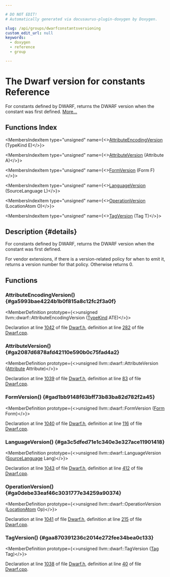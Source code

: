 ```yaml
---

# DO NOT EDIT!
# Automatically generated via docusaurus-plugin-doxygen by Doxygen.

slug: /api/groups/dwarfconstantsversioning
custom_edit_url: null
keywords:
  - doxygen
  - reference
  - group

---
```





# The Dwarf version for constants Reference

<DoxygenPage pluginConfig={pluginConfig}>

For constants defined by DWARF, returns the DWARF version when the constant was first defined. <a href="#details">More...</a>

## Functions Index

<MembersIndex>

<MembersIndexItem
  type="unsigned"
  name={<><a href="#ga5993bae4224b1b0f815a8c12fc2f3a0f">AttributeEncodingVersion</a> (TypeKind E)</>}>
</MembersIndexItem>

<MembersIndexItem
  type="unsigned"
  name={<><a href="#ga2087d6878afd42110e590b0c75fad4a2">AttributeVersion</a> (Attribute A)</>}>
</MembersIndexItem>

<MembersIndexItem
  type="unsigned"
  name={<><a href="#gad1bb9148f63bff73b83ba82d782f2a45">FormVersion</a> (Form F)</>}>
</MembersIndexItem>

<MembersIndexItem
  type="unsigned"
  name={<><a href="#ga3c5dfed71e1c340e3e327ace11901418">LanguageVersion</a> (SourceLanguage L)</>}>
</MembersIndexItem>

<MembersIndexItem
  type="unsigned"
  name={<><a href="#ga0debe33eaf46c3031777e34259a90374">OperationVersion</a> (LocationAtom O)</>}>
</MembersIndexItem>

<MembersIndexItem
  type="unsigned"
  name={<><a href="#gaa870391236c2014e272fee34bea0c133">TagVersion</a> (Tag T)</>}>
</MembersIndexItem>

</MembersIndex>

## Description {#details}

For constants defined by DWARF, returns the DWARF version when the constant was first defined.

For vendor extensions, if there is a version-related policy for when to emit it, returns a version number for that policy. Otherwise returns 0.

<SectionDefinition>

## Functions

### AttributeEncodingVersion() {#ga5993bae4224b1b0f815a8c12fc2f3a0f}

<MemberDefinition
  prototype={<>unsigned llvm::dwarf::AttributeEncodingVersion (<a href="/docs/api/namespaces/llvm/dwarf/#a3cbae81b76554a92ff2b02baad6931bb">TypeKind</a> ATE)</>}>

Declaration at line <a href="/docs/api/files/include/include/llvm/include/llvm/binaryformat/dwarf-h/#l01042">1042</a> of file <a href="/docs/api/files/include/include/llvm/include/llvm/binaryformat/dwarf-h">Dwarf.h</a>, definition at line <a href="/docs/api/files/lib/lib/binaryformat/dwarf-cpp/#l00282">282</a> of file <a href="/docs/api/files/lib/lib/binaryformat/dwarf-cpp">Dwarf.cpp</a>.
</MemberDefinition>

### AttributeVersion() {#ga2087d6878afd42110e590b0c75fad4a2}

<MemberDefinition
  prototype={<>unsigned llvm::dwarf::AttributeVersion (<a href="/docs/api/classes/llvm/attribute">Attribute</a> Attribute)</>}>

Declaration at line <a href="/docs/api/files/include/include/llvm/include/llvm/binaryformat/dwarf-h/#l01039">1039</a> of file <a href="/docs/api/files/include/include/llvm/include/llvm/binaryformat/dwarf-h">Dwarf.h</a>, definition at line <a href="/docs/api/files/lib/lib/binaryformat/dwarf-cpp/#l00083">83</a> of file <a href="/docs/api/files/lib/lib/binaryformat/dwarf-cpp">Dwarf.cpp</a>.
</MemberDefinition>

### FormVersion() {#gad1bb9148f63bff73b83ba82d782f2a45}

<MemberDefinition
  prototype={<>unsigned llvm::dwarf::FormVersion (<a href="/docs/api/namespaces/llvm/dwarf/#a6c06a10ffac779879f6b62a1a904517b">Form</a> Form)</>}>

Declaration at line <a href="/docs/api/files/include/include/llvm/include/llvm/binaryformat/dwarf-h/#l01040">1040</a> of file <a href="/docs/api/files/include/include/llvm/include/llvm/binaryformat/dwarf-h">Dwarf.h</a>, definition at line <a href="/docs/api/files/lib/lib/binaryformat/dwarf-cpp/#l00116">116</a> of file <a href="/docs/api/files/lib/lib/binaryformat/dwarf-cpp">Dwarf.cpp</a>.
</MemberDefinition>

### LanguageVersion() {#ga3c5dfed71e1c340e3e327ace11901418}

<MemberDefinition
  prototype={<>unsigned llvm::dwarf::LanguageVersion (<a href="/docs/api/namespaces/llvm/dwarf/#a78f32f1cfba451a8c3691f00768da230">SourceLanguage</a> Lang)</>}>

Declaration at line <a href="/docs/api/files/include/include/llvm/include/llvm/binaryformat/dwarf-h/#l01043">1043</a> of file <a href="/docs/api/files/include/include/llvm/include/llvm/binaryformat/dwarf-h">Dwarf.h</a>, definition at line <a href="/docs/api/files/lib/lib/binaryformat/dwarf-cpp/#l00412">412</a> of file <a href="/docs/api/files/lib/lib/binaryformat/dwarf-cpp">Dwarf.cpp</a>.
</MemberDefinition>

### OperationVersion() {#ga0debe33eaf46c3031777e34259a90374}

<MemberDefinition
  prototype={<>unsigned llvm::dwarf::OperationVersion (<a href="/docs/api/namespaces/llvm/dwarf/#a78e9cb1527edb3cc1d1ee577257b5f0c">LocationAtom</a> Op)</>}>

Declaration at line <a href="/docs/api/files/include/include/llvm/include/llvm/binaryformat/dwarf-h/#l01041">1041</a> of file <a href="/docs/api/files/include/include/llvm/include/llvm/binaryformat/dwarf-h">Dwarf.h</a>, definition at line <a href="/docs/api/files/lib/lib/binaryformat/dwarf-cpp/#l00215">215</a> of file <a href="/docs/api/files/lib/lib/binaryformat/dwarf-cpp">Dwarf.cpp</a>.
</MemberDefinition>

### TagVersion() {#gaa870391236c2014e272fee34bea0c133}

<MemberDefinition
  prototype={<>unsigned llvm::dwarf::TagVersion (<a href="/docs/api/namespaces/llvm/dwarf/#ac94a19fc8c57bf0350fc4e9f45897828">Tag</a> Tag)</>}>

Declaration at line <a href="/docs/api/files/include/include/llvm/include/llvm/binaryformat/dwarf-h/#l01038">1038</a> of file <a href="/docs/api/files/include/include/llvm/include/llvm/binaryformat/dwarf-h">Dwarf.h</a>, definition at line <a href="/docs/api/files/lib/lib/binaryformat/dwarf-cpp/#l00040">40</a> of file <a href="/docs/api/files/lib/lib/binaryformat/dwarf-cpp">Dwarf.cpp</a>.
</MemberDefinition>

</SectionDefinition>

</DoxygenPage>
